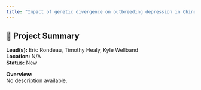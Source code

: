 ```yaml
---
title: "Impact of genetic divergence on outbreeding depression in Chinook Salmon"
---
```


## 🧬 Project Summary

**Lead(s):** Eric Rondeau, Timothy Healy, Kyle Wellband  
**Location:** N/A  
**Status:** New  

**Overview:**  
No description available.